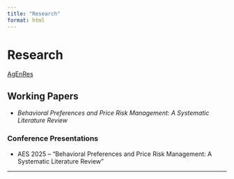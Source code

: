 ```yaml
---
title: "Research"
format: html
---
```


# Research

[AgEnRes](https://agenres.eu/)

## Working Papers

-   *Behavioral Preferences and Price Risk Management: A Systematic Literature Review*

### Conference Presentations

-   AES 2025 -- "Behavioral Preferences and Price Risk Management: A Systematic Literature Review"

------------------------------------------------------------------------